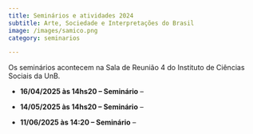 ```yaml
---
title: Seminários e atividades 2024
subtitle: Arte, Sociedade e Interpretações do Brasil
image: /images/samico.png
category: seminarios

---
```


Os seminários acontecem na Sala de Reunião 4 do Instituto de Ciências Sociais da UnB.
 
* **16/04/2025 às 14hs20 -- Seminário** --  
		
* **14/05/2025 às 14hs20 -- Seminário** -- 

* **11/06/2025 às 14:20 -- Seminário** -- 

